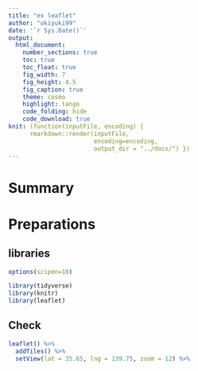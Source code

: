 ```yaml
---
title: "ex leaflet"
author: "okiyuki99"
date: '`r Sys.Date()`'
output:
  html_document:
    number_sections: true
    toc: true
    toc_float: true
    fig_width: 7
    fig_height: 4.5
    fig_caption: true
    theme: cosmo
    highlight: tango
    code_folding: hide
    code_download: true
knit: (function(inputFile, encoding) { 
      rmarkdown::render(inputFile,
                        encoding=encoding, 
                        output_dir = "../docs/") })
---
```


# Summary 

# Preparations {.tabset .tabset-fade .tabset-pills}

## libraries

```r
options(scipen=10)

library(tidyverse)
library(knitr)
library(leaflet)
```


## Check

```r
leaflet() %>% 
  addTiles() %>%
  setView(lat = 35.65, lng = 139.75, zoom = 12) %>%
```

